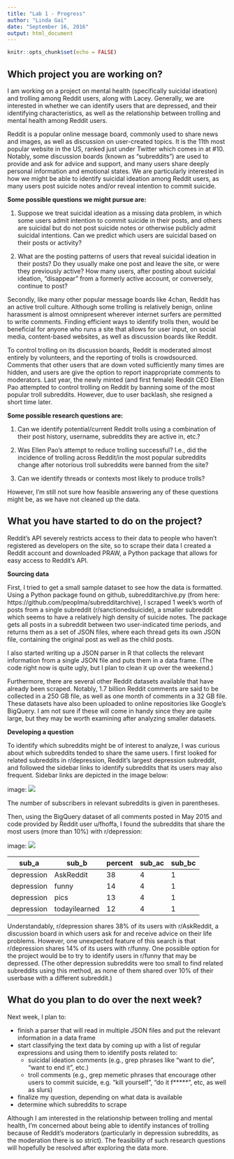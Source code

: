 ```yaml
---
title: "Lab 1 - Progress"
author: "Linda Gai"
date: "September 16, 2016"
output: html_document
---
```


```r
knitr::opts_chunk$set(echo = FALSE)
```

## Which project you are working on?

I am working on a project on mental health (specifically suicidal ideation) and trolling among Reddit users, along with Lacey. Generally, we are interested in whether we can identify users that are depressed, and their identifying characteristics, as well as the relationship between trolling and mental health among Reddit users.


Reddit is a popular online message board, commonly used to share news and images, as well as discussion on user-created topics. It is the 11th most popular website in the US, ranked just under Twitter which comes in at #10. Notably, some discussion boards (known as “subreddits”) are used to provide and ask for advice and support, and many users share deeply personal information and emotional states. We are particularly interested in how we might be able to identify suicidal ideation among Reddit users, as many users post suicide notes and/or reveal intention to commit suicide.

**Some possible questions we might pursue are:**


1. Suppose we treat suicidal ideation as a missing data problem, in which some users admit intention to commit suicide in their posts, and others are suicidal but do not post suicide notes or otherwise publicly admit suicidal intentions. Can we predict which users are suicidal based on their posts or activity?

2. What are the posting patterns of users that reveal suicidal ideation in their posts? Do they usually make one post and leave the site, or were they previously active? How many users, after posting about suicidal ideation, “disappear” from a formerly active account, or conversely, continue to post?

Secondly, like many other popular message boards like 4chan, Reddit has an active troll culture. Although some trolling is relatively benign, online harassment is almost omnipresent wherever internet surfers are permitted to write comments. Finding efficient ways to identify trolls then, would be beneficial for anyone who runs a site that allows for user input, on social media, content-based websites, as well as discussion boards like Reddit.

To control trolling on its discussion boards, Reddit is moderated almost entirely by volunteers, and the reporting of trolls is crowdsourced. Comments that other users that are down voted sufficiently many times are hidden, and users are give the option to report inappropriate comments to moderators. Last year, the newly minted (and first female) Reddit CEO Ellen Pao attempted to control trolling on Reddit by banning some of the most popular troll subreddits. However, due to user backlash, she resigned a short time later.

**Some possible research questions are:**

1. Can we identify potential/current Reddit trolls using a combination of their post history, username, subreddits they are active in, etc.? 

2. Was Ellen Pao’s attempt to reduce trolling successful? I.e., did the incidence of trolling across Reddit/in the most popular subreddits change after notorious troll subreddits were banned from the site?

3. Can we identify threads or contexts most likely to produce trolls?

However, I’m still not sure how feasible answering any of these questions might be, as we have not cleaned up the data.

## What you have started to do on the project?
Reddit's API severely restricts access to their data to people who haven't registered as developers on the site, so to scrape their data I created a Reddit account and downloaded PRAW, a Python package that allows for easy access to Reddit's API.

**Sourcing data**

First, I tried to get a small sample dataset to see how the data is formatted. Using a Python package found on github, subredditarchive.py (from here: https://github.com/peoplma/subredditarchive), I scraped 1 week's worth of posts from a single subreddit (r/sanctionedsuicide), a smaller subreddit which seems to have a relatively high density of suicide notes. The package gets all posts in a subreddit between two user-indicated time periods, and returns them as a set of JSON files, where each thread gets its own JSON file, containing the original post as well as the child posts.

I also started writing up a JSON parser in R that collects the relevant information from a single JSON file and puts them in a data frame. (The code right now is quite ugly, but I plan to clean it up over the weekend.)

Furthermore, there are several other Reddit datasets available that have already been scraped. Notably, 1.7 billion Reddit comments are said to be collected in a 250 GB file, as well as one month of comments in a 32 GB file. These datasets have also been uploaded to online repositories like Google’s BigQuery. I am not sure if these will come in handy since they are quite large, but they may be worth examining after analyzing smaller datasets.

**Developing a question**

To identify which subreddits might be of interest to analyze, I was curious about which subreddits tended to share the same users. I first looked for related subreddits in r/depression, Reddit’s largest depression subreddit, and followed the sidebar links to identify subreddits that its users may also frequent. Sidebar links are depicted in the image below:

image: ![](Depression_tree.png) 

The number of subscribers in relevant subreddits is given in parentheses.

Then, using the BigQuery dataset of all comments posted in May 2015 and code provided by Reddit user u/fhoffa, I found the subreddits that share the most users (more than 10%) with r/depression:

image: ![](bigquerytree.png) 

sub_a | sub_b |percent | sub_ac | sub_bc
------|------- | ------|------- | ------|
depression | AskReddit |38 | 4 | 1
depression | funny |14 | 4 | 1
depression | pics |13 | 4 | 1
depression | todayilearned |12 | 4 | 1

Understandably, r/depression shares 38% of its users with r/AskReddit, a discussion board in which users ask for and receive advice on their life problems. However, one unexpected feature of this search is that r/depression shares 14% of its users with r/funny. One possible option for the project would be to try to identify users in r/funny that may be depressed. (The other depression subreddits were too small to find related subreddits using this method, as none of them shared over 10% of their userbase with a different subreddit.)


## What do you plan to do over the next week?

Next week, I plan to:

* finish a parser that will read in multiple JSON files and put the relevant information in a data frame
* start classifying the text data by coming up with a list of regular expressions and using them to identify posts related to:
    + suicidal ideation comments (e.g., grep phrases like “want to die”, “want to end it”, etc.)
    + troll comments (e.g., grep memetic phrases that encourage other users to commit suicide, e.g. “kill yourself”, “do it f*****”, etc, as well as slurs)
* finalize my question, depending on what data is available
* determine which subreddits to scrape

Although I am interested in the relationship between trolling and mental health, I’m concerned about being able to identify instances of trolling because of Reddit’s moderators (particularly in depression subreddits, as the moderation there is so strict). The feasibility of such research questions will hopefully be resolved after exploring the data more.